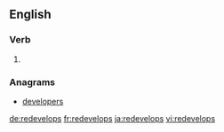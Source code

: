 ==English==

===Verb===
{{head|en|verb form}}

# {{en-third-person singular of|redevelop}}

===Anagrams===
* [[developers#English|developers]]

[[de:redevelops]]
[[fr:redevelops]]
[[ja:redevelops]]
[[vi:redevelops]]
